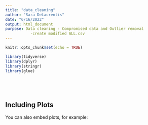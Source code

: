 ```yaml
---
title: "data_cleaning"
author: "Sara DeLaurentis"
date: "6/16/2022"
output: html_document
purpose: Data cleaning - Compromised data and Outlier removal
           -create modified ALL.csv
---
```


```r
knitr::opts_chunk$set(echo = TRUE)

library(tidyverse)
library(dplyr)
library(stringr)
library(glue)




```

## 

```r



```

## Including Plots

You can also embed plots, for example:

```r


```


